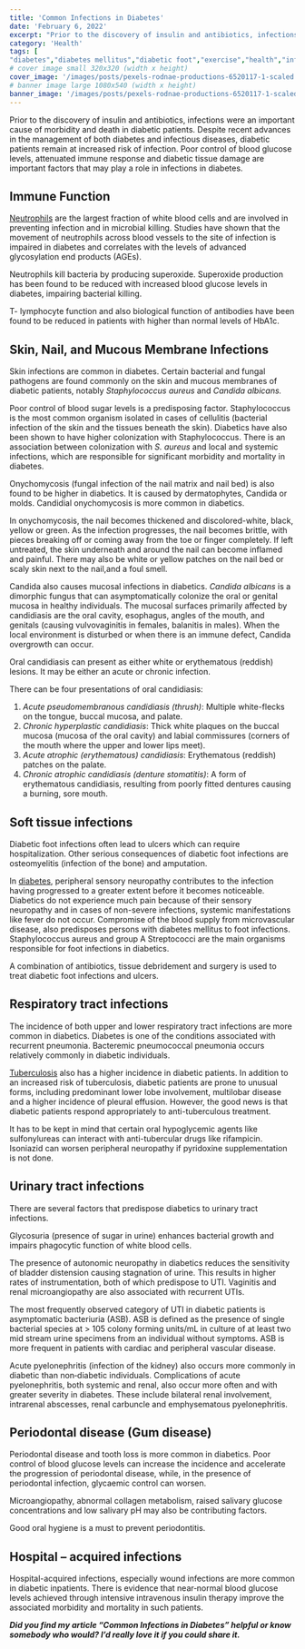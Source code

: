 ```yaml
---
title: 'Common Infections in Diabetes'
date: 'February 6, 2022'
excerpt: "Prior to the discovery of insulin and antibiotics, infections were an important cause of morbidity and death in diabetic patients."
category: 'Health'
tags: [
"diabetes","diabetes mellitus","diabetic foot","exercise","health","infections","insulin","insulin resistance","prediabetes","type 2 diabetes","weight loss"]
# cover image small 320x320 (width x height)
cover_image: '/images/posts/pexels-rodnae-productions-6520117-1-scaled.webp'
# banner image large 1080x540 (width x height)
banner_image: '/images/posts/pexels-rodnae-productions-6520117-1-scaled.webp'
---
```


Prior to the discovery of insulin and antibiotics, infections were an important cause of morbidity and death in diabetic patients. Despite recent advances in the management of both diabetes and infectious diseases, diabetic patients remain at increased risk of infection. Poor control of blood glucose levels, attenuated immune response and diabetic tissue damage are important factors that may play a role in infections in diabetes.

## **Immune Function**

[Neutrophils](https://pubmed.ncbi.nlm.nih.gov/26568190/) are the largest fraction of white blood cells and are involved in preventing infection and in microbial killing. Studies have shown that the movement of neutrophils across blood vessels to the site of infection is impaired in diabetes and correlates with the levels of advanced glycosylation end products (AGEs).

Neutrophils kill bacteria by producing superoxide. Superoxide production has been found to be reduced with increased blood glucose levels in diabetes, impairing bacterial killing.

T- lymphocyte function and also biological function of antibodies have been found to be reduced in patients with higher than normal levels of HbA1c.

## **Skin, Nail, and Mucous Membrane Infections**

Skin infections are common in diabetes. Certain bacterial and fungal pathogens are found commonly on the skin and mucous membranes of diabetic patients, notably _Staphylococcus aureus_ and _Candida albicans._

Poor control of blood sugar levels is a predisposing factor. Staphylococcus is the most common organism isolated in cases of cellulitis (bacterial infection of the skin and the tissues beneath the skin). Diabetics have also been shown to have higher colonization with Staphylococcus. There is an association between colonization with _S. aureus_ and local and systemic infections, which are responsible for significant morbidity and mortality in diabetes.

Onychomycosis (fungal infection of the nail matrix and nail bed) is also found to be higher in diabetics. It is caused by dermatophytes, Candida or molds. Candidial onychomycosis is more common in diabetics.

In onychomycosis, the nail becomes thickened and discolored-white, black, yellow or green. As the infection progresses, the nail becomes brittle, with pieces breaking off or coming away from the toe or finger completely. If left untreated, the skin underneath and around the nail can become inflamed and painful. There may also be white or yellow patches on the nail bed or scaly skin next to the nail,and a foul smell.

Candida also causes mucosal infections in diabetics. _Candida albicans_ is a dimorphic fungus that can asymptomatically colonize the oral or genital mucosa in healthy individuals. The mucosal surfaces primarily affected by candidiasis are the oral cavity, esophagus, angles of the mouth, and genitals (causing vulvovaginitis in females, balanitis in males). When the local environment is disturbed or when there is an immune defect, Candida overgrowth can occur.

Oral candidiasis can present as either white or erythematous (reddish) lesions. It may be either an acute or chronic infection.

There can be four presentations of oral candidiasis:

1.  _Acute pseudomembranous candidiasis (thrush)_: Multiple white-flecks on the tongue, buccal mucosa, and palate.
2.  _Chronic hyperplastic candidiasis_: Thick white plaques on the buccal mucosa (mucosa of the oral cavity) and labial commissures (corners of the mouth where the upper and lower lips meet).
3.  _Acute atrophic (erythematous) candidiasis_: Erythematous (reddish) patches on the palate.
4.  _Chronic atrophic candidiasis (denture stomatitis)_: A form of erythematous candidiasis, resulting from poorly fitted dentures causing a burning, sore mouth.

## **Soft tissue infections**

Diabetic foot infections often lead to ulcers which can require hospitalization. Other serious consequences of diabetic foot infections are osteomyelitis (infection of the bone) and amputation.

In [diabetes](https://healthootopia.com/health/the-best-foods-for-insulin-resistance/), peripheral sensory neuropathy contributes to the infection having progressed to a greater extent before it becomes noticeable. Diabetics do not experience much pain because of their sensory neuropathy and in cases of non-severe infections, systemic manifestations like fever do not occur. Compromise of the blood supply from microvascular disease, also predisposes persons with diabetes mellitus to foot infections. Staphylococcus aureus and group A Streptococci are the main organisms responsible for foot infections in diabetics.

A combination of antibiotics, tissue debridement and surgery is used to treat diabetic foot infections and ulcers.

## **Respiratory tract infections**

The incidence of both upper and lower respiratory tract infections are more common in diabetics. Diabetes is one of the conditions associated with recurrent pneumonia. Bacteremic pneumococcal pneumonia occurs relatively commonly in diabetic individuals.

[Tuberculosis](https://pubmed.ncbi.nlm.nih.gov/31583258/) also has a higher incidence in diabetic patients. In addition to an increased risk of tuberculosis, diabetic patients are prone to unusual forms, including predominant lower lobe involvement, multilobar disease and a higher incidence of pleural effusion. However, the good news is that diabetic patients respond appropriately to anti-tuberculous treatment.

It has to be kept in mind that certain oral hypoglycemic agents like sulfonylureas can interact with anti-tubercular drugs like rifampicin. Isoniazid can worsen peripheral neuropathy if pyridoxine supplementation is not done.

## **Urinary tract infections**

There are several factors that predispose diabetics to urinary tract infections.

Glycosuria (presence of sugar in urine) enhances bacterial growth and impairs phagocytic function of white blood cells.

The presence of autonomic neuropathy in diabetics reduces the sensitivity of bladder distension causing stagnation of urine. This results in higher rates of instrumentation, both of which predispose to UTI. Vaginitis and renal microangiopathy are also associated with recurrent UTIs.

The most frequently observed category of UTI in diabetic patients is asymptomatic bacteriuria (ASB). ASB is defined as the presence of single bacterial species at > 105 colony forming units/mL in culture of at least two mid stream urine specimens from an individual without symptoms. ASB is more frequent in patients with cardiac and peripheral vascular disease.

Acute pyelonephritis (infection of the kidney) also occurs more commonly in diabetic than non‐diabetic individuals. Complications of acute pyelonephritis, both systemic and renal, also occur more often and with greater severity in diabetes. These include bilateral renal involvement, intrarenal abscesses, renal carbuncle and emphysematous pyelonephritis.

## **Periodontal disease (Gum disease)**

Periodontal disease and tooth loss is more common in diabetics. Poor control of blood glucose levels can increase the incidence and accelerate the progression of periodontal disease, while, in the presence of periodontal infection, glycaemic control can worsen.

Microangiopathy, abnormal collagen metabolism, raised salivary glucose concentrations and low salivary pH may also be contributing factors.

Good oral hygiene is a must to prevent periodontitis.

## **Hospital – acquired infections**

Hospital-acquired infections, especially wound infections are more common in diabetic inpatients. There is evidence that near‐normal blood glucose levels achieved through intensive intravenous insulin therapy improve the associated morbidity and mortality in such patients.

**_Did you find my article “Common Infections in Diabetes” helpful or know somebody who would? I’d really love it if you could share it._**
